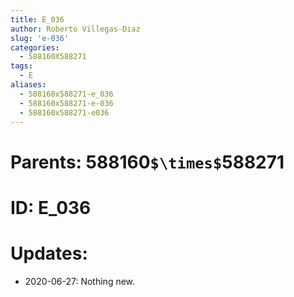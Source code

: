 ```yaml
---
title: E_036
author: Roberto Villegas-Diaz
slug: 'e-036'
categories:
  - 588160X588271
tags:
  - E
aliases:
  - 588160x588271-e_036
  - 588160x588271-e-036
  - 588160x588271-e036
---
```


# **Parents**: 588160`$\times$`588271
# **ID**: E_036
# **Updates**: 
 - 2020-06-27: Nothing new.
